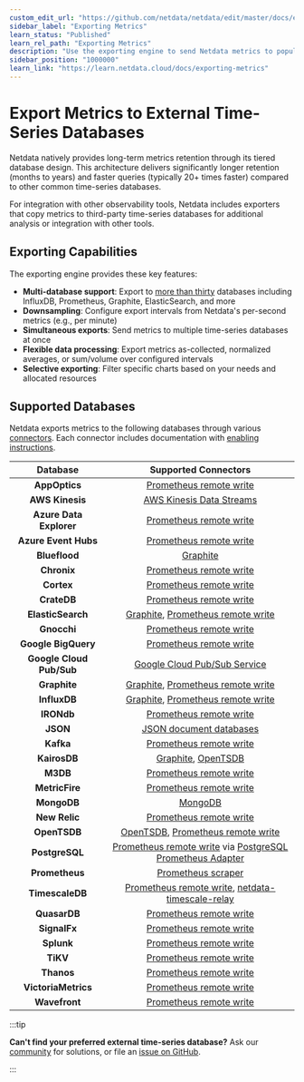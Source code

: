 ```yaml
---
custom_edit_url: "https://github.com/netdata/netdata/edit/master/docs/exporting-metrics/README.md"
sidebar_label: "Exporting Metrics"
learn_status: "Published"
learn_rel_path: "Exporting Metrics"
description: "Use the exporting engine to send Netdata metrics to popular external time series databases for long-term storage or further analysis."
sidebar_position: "1000000"
learn_link: "https://learn.netdata.cloud/docs/exporting-metrics"
---
```


# Export Metrics to External Time-Series Databases

Netdata natively provides long-term metrics retention through its tiered database design. This architecture delivers significantly longer retention (months to years) and faster queries (typically 20+ times faster) compared to other common time-series databases.

For integration with other observability tools, Netdata includes exporters that copy metrics to third-party time-series databases for additional analysis or integration with other tools.

## Exporting Capabilities

The exporting engine provides these key features:

- **Multi-database support**: Export to [more than thirty](#supported-databases) databases including InfluxDB, Prometheus, Graphite, ElasticSearch, and more
- **Downsampling**: Configure export intervals from Netdata's per-second metrics (e.g., per minute)
- **Simultaneous exports**: Send metrics to multiple time-series databases at once
- **Flexible data processing**: Export metrics as-collected, normalized averages, or sum/volume over configured intervals
- **Selective exporting**: Filter specific charts based on your needs and allocated resources

## Supported Databases

Netdata exports metrics to the following databases through various [connectors](/docs/exporting-metrics/exporting-reference#supported-connectors). Each connector includes documentation with [enabling instructions](/docs/exporting-metrics/enable-an-exporting-connector).

|         Database         |                                                                             Supported Connectors                                                                              |
|:------------------------:|:-----------------------------------------------------------------------------------------------------------------------------------------------------------------------------:|
|      **AppOptics**       |                                                  [Prometheus remote write](/docs/exporting-metrics/connectors/prometheus-remote-write)                                                  |
|     **AWS Kinesis**      |                                                       [AWS Kinesis Data Streams](/docs/exporting-metrics/connectors/aws-kinesis)                                                        |
| **Azure Data Explorer**  |                                                  [Prometheus remote write](/docs/exporting-metrics/connectors/prometheus-remote-write)                                                  |
|   **Azure Event Hubs**   |                                                  [Prometheus remote write](/docs/exporting-metrics/connectors/prometheus-remote-write)                                                  |
|      **Blueflood**       |                                                                 [Graphite](/docs/exporting-metrics/connectors/graphite)                                                                 |
|       **Chronix**        |                                                  [Prometheus remote write](/docs/exporting-metrics/connectors/prometheus-remote-write)                                                  |
|        **Cortex**        |                                                  [Prometheus remote write](/docs/exporting-metrics/connectors/prometheus-remote-write)                                                  |
|       **CrateDB**        |                                                  [Prometheus remote write](/docs/exporting-metrics/connectors/prometheus-remote-write)                                                  |
|    **ElasticSearch**     |                          [Graphite](/docs/exporting-metrics/connectors/graphite), [Prometheus remote write](/docs/exporting-metrics/connectors/prometheus-remote-write)                           |
|       **Gnocchi**        |                                                  [Prometheus remote write](/docs/exporting-metrics/connectors/prometheus-remote-write)                                                  |
|   **Google BigQuery**    |                                                  [Prometheus remote write](/docs/exporting-metrics/connectors/prometheus-remote-write)                                                  |
| **Google Cloud Pub/Sub** |                                                        [Google Cloud Pub/Sub Service](/docs/exporting-metrics/connectors/google-cloud-pub-sub)                                                        |
|       **Graphite**       |                          [Graphite](/docs/exporting-metrics/connectors/graphite), [Prometheus remote write](/docs/exporting-metrics/connectors/prometheus-remote-write)                           |
|       **InfluxDB**       |                          [Graphite](/docs/exporting-metrics/connectors/graphite), [Prometheus remote write](/docs/exporting-metrics/connectors/prometheus-remote-write)                           |
|        **IRONdb**        |                                                  [Prometheus remote write](/docs/exporting-metrics/connectors/prometheus-remote-write)                                                  |
|         **JSON**         |                                                           [JSON document databases](/docs/exporting-metrics/connectors/json)                                                            |
|        **Kafka**         |                                                  [Prometheus remote write](/docs/exporting-metrics/connectors/prometheus-remote-write)                                                  |
|       **KairosDB**       |                                         [Graphite](/docs/exporting-metrics/connectors/graphite), [OpenTSDB](/docs/exporting-metrics/connectors/opentsdb)                                          |
|         **M3DB**         |                                                  [Prometheus remote write](/docs/exporting-metrics/connectors/prometheus-remote-write)                                                  |
|      **MetricFire**      |                                                  [Prometheus remote write](/docs/exporting-metrics/connectors/prometheus-remote-write)                                                  |
|       **MongoDB**        |                                                                  [MongoDB](/docs/exporting-metrics/connectors/mongodb)                                                                  |
|      **New Relic**       |                                                  [Prometheus remote write](/docs/exporting-metrics/connectors/prometheus-remote-write)                                                  |
|       **OpenTSDB**       |                          [OpenTSDB](/docs/exporting-metrics/connectors/opentsdb), [Prometheus remote write](/docs/exporting-metrics/connectors/prometheus-remote-write)                           |
|      **PostgreSQL**      | [Prometheus remote write](/docs/exporting-metrics/connectors/prometheus-remote-write) via [PostgreSQL Prometheus Adapter](https://github.com/CrunchyData/postgresql-prometheus-adapter) |
|      **Prometheus**      |                                                           [Prometheus scraper](/docs/exporting-metrics/prometheus)                                                           |
|     **TimescaleDB**      |                      [Prometheus remote write](/docs/exporting-metrics/connectors/prometheus-remote-write), [netdata-timescale-relay](https://github.com/netdata/netdata/blob/master/src/exporting/TIMESCALE.md)                      |
|       **QuasarDB**       |                                                  [Prometheus remote write](/docs/exporting-metrics/connectors/prometheus-remote-write)                                                  |
|       **SignalFx**       |                                                  [Prometheus remote write](/docs/exporting-metrics/connectors/prometheus-remote-write)                                                  |
|        **Splunk**        |                                                  [Prometheus remote write](/docs/exporting-metrics/connectors/prometheus-remote-write)                                                  |
|         **TiKV**         |                                                  [Prometheus remote write](/docs/exporting-metrics/connectors/prometheus-remote-write)                                                  |
|        **Thanos**        |                                                  [Prometheus remote write](/docs/exporting-metrics/connectors/prometheus-remote-write)                                                  |
|   **VictoriaMetrics**    |                                                  [Prometheus remote write](/docs/exporting-metrics/connectors/prometheus-remote-write)                                                  |
|      **Wavefront**       |                                                  [Prometheus remote write](/docs/exporting-metrics/connectors/prometheus-remote-write)                                                  |

:::tip

**Can't find your preferred external time-series database?** Ask our [community](https://community.netdata.cloud/) for solutions, or file an [issue on GitHub](https://github.com/netdata/netdata/issues/new?assignees=&labels=bug%2Cneeds+triage&template=BUG_REPORT.yml).

:::
